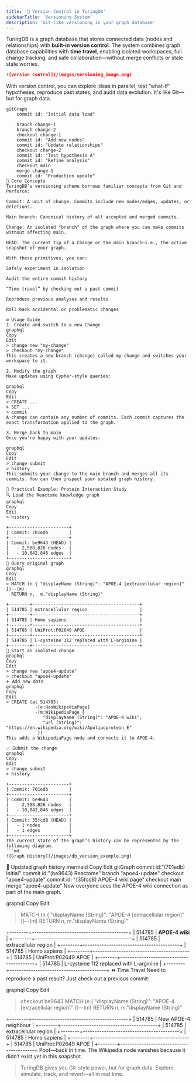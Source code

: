 ```yaml
---
title: '🔁 Version Control in TuringDB'
sidebarTitle: 'Versioning System'
description: 'Git-like versioning in your graph database'
---
```


TuringDB is a graph database that stores connected data (nodes and relationships) with **built-in version control**. The system combines graph database capabilities with **time travel**, enabling isolated workspaces, full change tracking, and safe collaboration—without merge conflicts or stale state worries.

```md
![Version Control](/images/versioning_image.png)
```

With version control, you can explore ideas in parallel, test “what-if” hypotheses, reproduce past states, and audit data evolution. It's like Git—but for graph data.

```mermaid
gitGraph
    commit id: "Initial data load"
  
    branch change-1
    branch change-2
    checkout change-1
    commit id: "Add new nodes"
    commit id: "Update relationships"
    checkout change-2
    commit id: "Test hypothesis A"
    commit id: "Refine analysis"
    checkout main
    merge change-1
    commit id: "Production update"
🧩 Core Concepts
TuringDB’s versioning scheme borrows familiar concepts from Git and Perforce:

Commit: A unit of change. Commits include new nodes/edges, updates, or deletions.

Main branch: Canonical history of all accepted and merged commits.

Change: An isolated "branch" of the graph where you can make commits without affecting main.

HEAD: The current tip of a Change or the main branch—i.e., the active snapshot of your graph.

With these primitives, you can:

Safely experiment in isolation

Audit the entire commit history

“Time travel” by checking out a past commit

Reproduce previous analyses and results

Roll back accidental or problematic changes

⚙️ Usage Guide
1. Create and switch to a new Change
graphql
Copy
Edit
> change new "my-change"
> checkout "my-change"
This creates a new branch (change) called my-change and switches your workspace to it.

2. Modify the graph
Make updates using Cypher-style queries:

graphql
Copy
Edit
> CREATE ...
> SET ...
> commit
A change can contain any number of commits. Each commit captures the exact transformation applied to the graph.

3. Merge back to main
Once you're happy with your updates:

graphql
Copy
Edit
> change submit
> history
This submits your change to the main branch and merges all its commits. You can then inspect your updated graph history.

🧪 Practical Example: Protein Interaction Study
🔍 Load the Reactome knowledge graph
graphql
Copy
Edit
> history

+-----------------------+
| Commit: 701edb        |
+-----------------------+
| Commit: be9643 (HEAD) |
|   - 2,588,826 nodes   |
|   - 10,042,846 edges  |
+-----------------------+
🔎 Query original graph
graphql
Copy
Edit
> MATCH (n { "displayName (String)": "APOE-4 [extracellular region]" })--(m)
  RETURN n,  m."displayName (String)"
   
+--------+-----------------------------------------+
| 514785 | extracellular region                    |
+--------+-----------------------------------------+
| 514785 | Homo sapiens                            |
+--------+-----------------------------------------+
| 514785 | UniProt:P02649 APOE                     |
+--------+-----------------------------------------+
| 514785 | L-cysteine 112 replaced with L-arginine |
+--------+-----------------------------------------+
🌱 Start an isolated change
graphql
Copy
Edit
> change new "apoe4-update"
> checkout "apoe4-update"
➕ Add new data
graphql
Copy
Edit
> CREATE (at 514785)
           -[e:HasWikipediaPage]
           -(m:WikipediaPage {
              "displayName (String)": "APOE-4 wiki",
              "url (String)": "https://en.wikipedia.org/wiki/Apolipoprotein_E"
            })
This adds a WikipediaPage node and connects it to APOE-4.

✅ Submit the change
graphql
Copy
Edit
> change submit
> history

+-----------------------+
| Commit: 701edb        |
+-----------------------+
| Commit: be9643        |
|   - 2,588,826 nodes   |
|   - 10,042,846 edges  |
+-----------------------+
| Commit: 35fcd8 (HEAD) |
|   - 1 nodes           |
|   - 1 edges           |
+-----------------------+
The current state of the graph’s history can be represented by the following diagram.
```md
![Graph History](/images/db_version_exemple.png)
```
🌳 Updated graph history
mermaid
Copy
Edit
gitGraph
    commit id:"(701edb) Initial"
    commit id:"(be9643) Reactome"
    branch "apoe4-update"
    checkout "apoe4-update"
    commit id: "(35fcd8) APOE-4 wiki page"
    checkout main
    merge "apoe4-update"
Now everyone sees the APOE-4 wiki connection as part of the main graph.

graphql
Copy
Edit
> MATCH (n { "displayName (String)": "APOE-4 [extracellular region]" })--(m)
  RETURN n,  m."displayName (String)"
   
+--------+-----------------------------------------+
| 514785 | **APOE-4 wiki**                             |
+--------+-----------------------------------------+
| 514785 | extracellular region                    |
+--------+-----------------------------------------+
| 514785 | Homo sapiens                            |
+--------+-----------------------------------------+
| 514785 | UniProt:P02649 APOE                     |
+--------+-----------------------------------------+
| 514785 | L-cysteine 112 replaced with L-arginine |
+--------+-----------------------------------------+
⏪ Time Travel
Need to reproduce a past result? Just check out a previous commit:

graphql
Copy
Edit
> checkout be9643
> MATCH (n { "displayName (String)": "APOE-4 [extracellular region]" })--(m)
  RETURN n,  m."displayName (String)"
   
+--------+-----------------------------------------+
| 514785 | New APOE-4 neighbour                    |
+--------+-----------------------------------------+
| 514785 | extracellular region                    |
+--------+-----------------------------------------+
| 514785 | Homo sapiens                            |
+--------+-----------------------------------------+
| 514785 | UniProt:P02649 APOE                     |
+--------+-----------------------------------------+
Poof—back in time. The Wikipedia node vanishes because it didn’t exist yet in this snapshot.

> TuringDB gives you Git-style power, but for graph data. Explore, simulate, track, and revert—all in real time.
